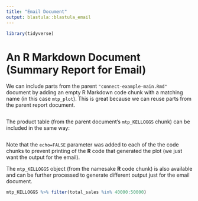 ```yaml
---
title: "Email Document"
output: blastula::blastula_email
---
```


```r
library(tidyverse)
```

# An R Markdown Document (Summary Report for Email)

We can include parts from the parent `"connect-example-main.Rmd"` document by adding an empty R Markdown code chunk with a matching name (in this case `mtp_plot`). This is great because we can reuse parts from the parent report document.

```r
```

The product table (from the parent document's `mtp_KELLOGGS` chunk) can be included in the same way:

```r
```

Note that the `echo=FALSE` parameter was added to each of the the code chunks to prevent printing of the **R** code that generated the plot (we just want the output for the email).

The `mtp_KELLOGGS` object (from the namesake **R** code chunk) is also available and can be further processed to generate different output just for the email document.

```r
mtp_KELLOGGS %>% filter(total_sales %in% 40000:50000)
```
